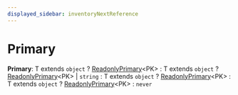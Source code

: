 ```yaml
---
displayed_sidebar: inventoryNextReference
---
```



# Primary

 **Primary**: T extends `object` ? [ReadonlyPrimary](inventory_next.ReadonlyPrimary.mdx)&#60;PK&#62; : T extends `object` ? [ReadonlyPrimary](inventory_next.ReadonlyPrimary.mdx)&#60;PK&#62; \| `string` : T extends `object` ? [ReadonlyPrimary](inventory_next.ReadonlyPrimary.mdx)&#60;PK&#62; : T extends `object` ? [ReadonlyPrimary](inventory_next.ReadonlyPrimary.mdx)&#60;PK&#62; : `never`
